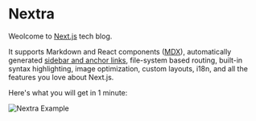 
# Nextra

Weolcome to [Next.js](https://mikeowino.com) tech blog.

It supports Markdown and React components ([MDX](/features/mdx)), automatically generated [sidebar and anchor links](/get-started#sidebar-and-anchor-links), file-system based routing, built-in syntax highlighting, image optimization, custom layouts, i18n, and all the features you love about Next.js.

Here's what you will get in 1 minute:

<Bleed>![Nextra Example](../public/demo.png)</Bleed>

